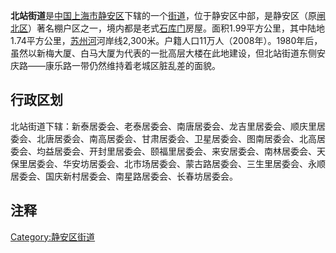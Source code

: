 {{中国乡级行政区
|景观照片文件名 = Shanghai north railway station and railway museum01.JPG
|景观照片描述 = [[上海铁路博物馆|上海铁路博物馆]]由原[[上海北站|上海北站]]站房改建而成。右侧建筑为[[上海铁路局|上海铁路局]]机关大楼
|汉语拼音 = 
|其他语言 = 
|其他语言名称 = 
|旧称 = 
|地名出处 = [[上海北站|上海北站]]（老北站）
|位置图文件名 = 
|位置图描述 = 
|自定义图片 = 
|上级行政区 = [[静安区|静安区]]
|建置时间 = 
|政府驻地 = 
|毗邻 = 
|总面积 = 
|总人口 = 
|总人口年份 = 
|户籍人口 = 
|户籍人口年份 = 
|常住人口 = 
|常住人口年份 = 
|人口密度 = 
|GDP = 
|GDP年份 = 
|邮政编码 = 
|电话区号 = 21
|官方网站 = 
|网站名称 = 
|31/01/08/006/000}}
'''北站街道'''是[[中华人民共和国|中国]][[上海市|上海市]][[静安区|静安区]]下辖的一个[[街道_(行政区划)|街道]]，位于静安区中部，是静安区（原[[闸北区|闸北区]]）著名棚户区之一，境内都是老式[[石库门|石库门]]房屋。面积1.99平方公里，其中陆地1.74平方公里，[[苏州河|苏州河]]河岸线2,300米。户籍人口11万人（2008年）。1980年后，虽然以新梅大厦、白马大厦为代表的一批高层大楼在此地建设，但北站街道东侧安庆路——康乐路一带仍然维持着老城区脏乱差的面貌。

== 行政区划 ==
北站街道下辖：新泰居委会、老泰居委会、南唐居委会、龙吉里居委会、顺庆里居委会、北唐居委会、南高居委会、甘肃居委会、卫星居委会、图南居委会、北高居委会、均益居委会、开封里居委会、颐福里居委会、来安居委会、南林居委会、天保里居委会、华安坊居委会、北市场居委会、蒙古路居委会、三生里居委会、永顺居委会、国庆新村居委会、南星路居委会、长春坊居委会。

== 注释 ==

{{Reflist|2}}

{{静安区行政区划}}
{{闸北区行政区划}}
{{上海行政区划小作品}}


[[Category:静安区街道|Category:静安区街道]]